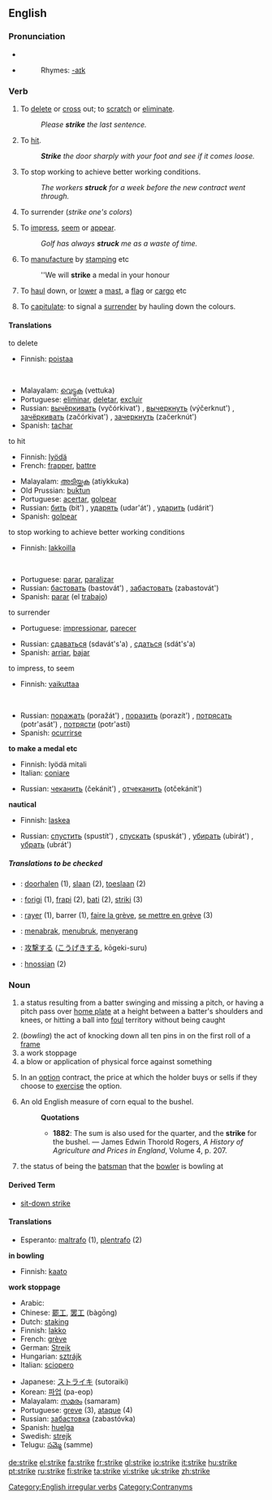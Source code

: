 ==English==

===Pronunciation===
*{{IPA|/stɻaɪk/}}
*{{audio|en-us-strike.ogg|Audio (US)}}
*:Rhymes: [[Rhymes:English:-aɪk|-aɪk]]

===Verb===
[[Category:English irregular verbs]]
{{en-verb|strikes|striking|struck|'''[[struck]]''' or '''[[stricken]]'''}}

# To [[delete]] or [[cross]] out; to [[scratch]] or [[eliminate]].
#:''Please '''strike''' the last sentence.''
# To [[hit]].
#:'''''Strike''' the door sharply with your foot and see if it comes loose.''
# To stop working to achieve better working conditions.
#:''The workers '''struck''' for a week before the new contract went through.''
# {{obsolete}} To surrender (''strike one's colors'')
# To [[impress]], [[seem]] or [[appear]].
#:''Golf has always '''struck''' me as a waste of time.''
# To [[manufacture]] by [[stamping]] etc
#:''We will '''strike''' a medal in your honour
#{{nautical}} To [[haul]] down, or [[lower]] a [[mast]], a [[flag]] or [[cargo]] etc
#{{nautical}} To [[capitulate]]: to signal a [[surrender]] by hauling down the colours.

[[Category:Contranyms]]

====Translations====
;to delete
{{top}}
*Finnish: [[poistaa]]
&nbsp;
{{mid}}
*Malayalam: [[വെട്ടുക]] (vettuka)
*Portuguese: [[eliminar]], [[deletar]], [[excluir]]
*Russian: [[вычёркивать]] (vyčórkivat') {{impf}}, [[вычеркнуть]] (výčerknut') {{pf}}, [[зачёркивать]] (začórkivat') {{impf}}, [[зачеркнуть]] (začerknút') {{pf}}
*Spanish: [[tachar]]
{{bottom}}

;to hit
{{top}}
*Finnish: [[lyödä]]
*French: [[frapper]], [[battre]]
{{mid}}
*Malayalam: [[അടിയ്ക്കുക]] (atiykkuka)
*Old Prussian: [[buktun]]
*Portuguese: [[acertar]], [[golpear]]
*Russian: [[бить]] (bit') {{impf}}, [[ударять]] (udar'át') {{impf}}, [[ударить]] (udárit') {{pf}}
*Spanish: [[golpear]]
{{bottom}}

;to stop working to achieve better working conditions
{{top}}
*Finnish: [[lakkoilla]]
&nbsp;
{{mid}}
*Portuguese: [[parar]], [[paralizar]]
*Russian: [[бастовать]] (bastovát') {{impf}}, [[забастовать]] (zabastovát') {{pf}}
*Spanish: [[parar]] (el [[trabajo]]) {{pf}}
{{bottom}}

;to surrender
{{top}}
*Portuguese: [[impressionar]], [[parecer]]
{{mid}}
*Russian: [[сдаваться]] (sdavát's'a) {{impf}}, [[сдаться]] (sdát's'a) {{pf}}
*Spanish: [[arriar]], [[bajar]]
{{bottom}}

;to impress, to seem
{{top}}
*Finnish: [[vaikuttaa]]
&nbsp;
{{mid}}
*Russian: [[поражать]] (poražát') {{impf}}, [[поразить]] (porazít') {{pf}}, [[потрясать]] (potr'asát') {{impf}},  [[потрясти]] (potr'astí) {{pf}}
*Spanish: [[ocurrirse]]
{{bottom}}

'''to make a medal etc'''
{{top}}
*Finnish: lyödä mitali
*Italian: [[coniare]]
{{mid}}
*Russian: [[чеканить]] (čekánit') {{impf}}, [[отчеканить]] (otčekánit') {{pf}}
{{mid}}

{{bottom}}

'''nautical'''
{{top}}
*Finnish: [[laskea]]
{{mid}}
*Russian: [[спустить]] (spustít') {{impf}}, [[спускать]] (spuskát') {{pf}}, [[убирать]] (ubirát') {{impf}}, [[убрать]] (ubrát') {{pf}}
{{bottom}}

=====Translations to be checked=====
{{rfc-trans}}
*{{ttbc|Dutch}}: [[doorhalen]] (1), [[slaan]] (2), [[toeslaan]] (2)
*{{ttbc|Esperanto}}: [[forigi]] (1), [[frapi]] (2), [[bati]] (2), [[striki]] (3)
*{{ttbc|French}}: [[rayer]] (1), barrer (1), [[faire la grève]], [[se mettre en grève]] (3)
*{{ttbc|Indonesian}}: [[tabrak|menabrak]], [[tubruk|menubruk]], [[serang|menyerang]]
*{{ttbc|Japanese}}: [[攻撃]]する ([[こうげき]]する, kōgeki-suru)
*{{ttbc|Old English}}: [[hnossian]] (2)

===Noun===
{{en-noun}}

# {{baseball}} a status resulting from a batter swinging and missing a pitch, or having a pitch pass over [[home plate]] at a height between a batter's shoulders and knees, or hitting a ball into [[foul]] territory without being caught
# (''bowling'') the act of knocking down all ten pins in on the first roll of a [[frame]]
# a work stoppage
# a blow or application of physical force against something
# {{finance}} In an [[option]] contract, the price at which the holder buys or sells if they choose to [[exercise]] the option.
# An old English measure of corn equal to the bushel.
#:'''Quotations'''
#:*'''1882''': The sum is also used for the quarter, and the '''strike''' for the bushel. &mdash; James Edwin Thorold Rogers, ''A History of Agriculture and Prices in England'', Volume 4, p. 207.
#{{cricket}} the status of being the [[batsman]] that the [[bowler]] is bowling at

====Derived Term====
*[[sit-down strike]]

====Translations====
*Esperanto: [[maltrafo]] (1), [[plentrafo]] (2)

'''in bowling'''
{{top}}
*Finnish: [[kaato]]
{{bottom}}

'''work stoppage'''
{{top}}
*Arabic: {{ARchar|[[اضراب]]}} {{Unicode|(’iɖrá:b)}}
*Chinese: [[罷工]], [[罢工]] (bàgōng)
*Dutch: [[staking]]
*Finnish: [[lakko]]
*French: [[grève]] {{f}}
*German: [[Streik]]
*Hungarian: [[sztrájk]]
*Italian: [[sciopero]]
{{mid}}
*Japanese: [[ストライキ]] (sutoraiki)
*Korean: [[파업]] (pa-eop)
*Malayalam: [[സമരം]] (samaram)
*Portuguese: [[greve]] {{f}} (3), [[ataque]] {{m}} (4)
*Russian: [[забастовка]] (zabastóvka) {{f}}
*Spanish: [[huelga]] {{f}}
*Swedish: [[strejk]]
*Telugu: [[సమ్మె]] (samme)
{{bottom}}

[[de:strike]]
[[el:strike]]
[[fa:strike]]
[[fr:strike]]
[[gl:strike]]
[[io:strike]]
[[it:strike]]
[[hu:strike]]
[[pt:strike]]
[[ru:strike]]
[[fi:strike]]
[[ta:strike]]
[[vi:strike]]
[[uk:strike]]
[[zh:strike]]